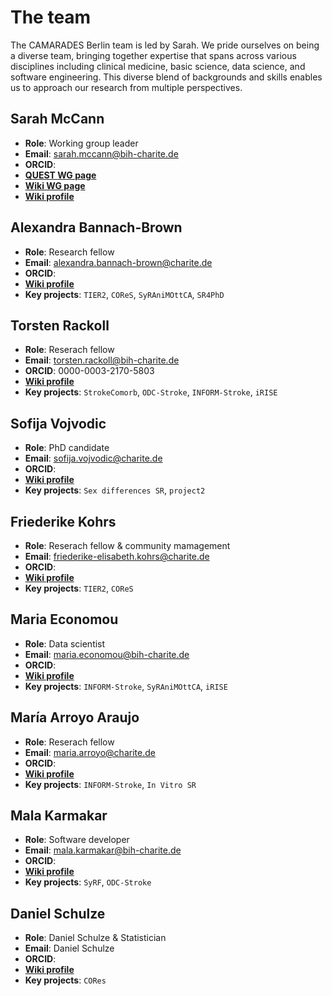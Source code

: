 # The team

The CAMARADES Berlin team is led by Sarah. We pride ourselves on being a diverse team, bringing together expertise that spans across various disciplines including clinical medicine, basic science, data science, and software engineering. This diverse blend of backgrounds and skills enables us to approach our research from multiple perspectives.

## Sarah McCann
-   **Role**: Working group leader
-   **Email**: [sarah.mccann@bih-charite.de](mailto:sarah.mccann@bih-charite.de)
-   **ORCID**:
-   [**QUEST WG page**](https://www.bihealth.org/en/quest/teams/team/research-group-mccann)
-   [**Wiki WG page**](https://quest-wiki.premier.charite.de/index.php/Research_Group_McCann)
-   [**Wiki profile**](https://quest-wiki.premier.charite.de/index.php/Sarah_McCann)

## Alexandra Bannach-Brown
-   **Role**: Research fellow
-   **Email**: [alexandra.bannach-brown@charite.de](mailto:alexandra.bannach-brown@charite.de)
-   **ORCID**:
-   [**Wiki profile**](https://quest-wiki.premier.charite.de/index.php/Alexandra_Bannach-Brown)
-   **Key projects**: `TIER2`, `COReS`, `SyRAniMOttCA`, `SR4PhD`

## Torsten Rackoll
-   **Role**: Reserach fellow
-   **Email**: [torsten.rackoll@bih-charite.de](mailto:torsten.rackoll@bih-charite.de)
-   **ORCID**: 0000-0003-2170-5803
-   [**Wiki profile**](https://quest-wiki.premier.charite.de/index.php/Torsten_Rackoll)
-   **Key projects**: `StrokeComorb`, `ODC-Stroke`, `INFORM-Stroke`, `iRISE`

## Sofija Vojvodic
-   **Role**: PhD candidate
-   **Email**: 	[sofija.vojvodic@charite.de](mailto:sofija.vojvodic@charite.de)
-   **ORCID**:
-   [**Wiki profile**](https://quest-wiki.premier.charite.de/index.php/Sofija_Vojvodic)
-   **Key projects**: `Sex differences SR`, `project2`

## Friederike Kohrs
-   **Role**: Reserach fellow & community mamagement
-   **Email**: [friederike-elisabeth.kohrs@charite.de](mailto:friederike-elisabeth.kohrs@charite.de)
-   **ORCID**:
-   [**Wiki profile**](https://quest-wiki.premier.charite.de/index.php/Friederike_Kohrs)
-   **Key projects**: `TIER2`, `COReS`

## Maria Economou
-   **Role**: Data scientist
-   **Email**: [maria.economou@bih-charite.de](mailto:maria.economou@bih-charite.de)
-   **ORCID**:
-   [**Wiki profile**](https://quest-wiki.premier.charite.de/index.php/Maria_Economou)
-   **Key projects**: `INFORM-Stroke`, `SyRAniMOttCA`, `iRISE`

## María Arroyo Araujo
-   **Role**: Reserach fellow
-   **Email**: [maria.arroyo@charite.de](mailto:maria.arroyo@charite.de)
-   **ORCID**:
-   [**Wiki profile**](https://quest-wiki.premier.charite.de/index.php/Mar%C3%ADa_Arroyo_Araujo)
-   **Key projects**: `INFORM-Stroke`, `In Vitro SR`

## Mala Karmakar
-   **Role**: Software developer
-   **Email**: [mala.karmakar@bih-charite.de](mailto:mala.karmakar@bih-charite.de)
-   **ORCID**:
-   [**Wiki profile**](https://quest-wiki.premier.charite.de/index.php/Mala_Karmakar)
-   **Key projects**: `SyRF`, `ODC-Stroke`

## Daniel Schulze
-   **Role**: Daniel Schulze & Statistician
-   **Email**: Daniel Schulze
-   **ORCID**:
-   [**Wiki profile**](https://quest-wiki.premier.charite.de/index.php/Daniel_Schulze)
-   **Key projects**: `CORes`
